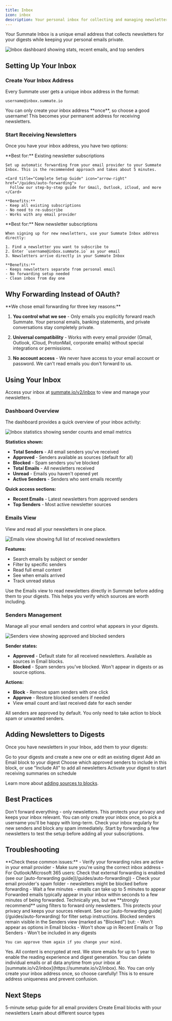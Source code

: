 ```yaml
---
title: Inbox
icon: inbox
description: Your personal inbox for collecting and managing newsletters
---
```


Your Summate Inbox is a unique email address that collects newsletters for your digests while keeping your personal emails private.

<Frame>
  <img src="/images/inbox/inbox-dashboard.png" alt="Inbox dashboard showing stats, recent emails, and top senders" />
</Frame>

## Setting Up Your Inbox

### Create Your Inbox Address

Every Summate user gets a unique inbox address in the format:

```
username@inbox.summate.io
```

<Warning>
You can only create your inbox address **once**, so choose a good username! This becomes your permanent address for receiving newsletters.
</Warning>

### Start Receiving Newsletters

Once you have your inbox address, you have two options:

<Tabs>
  <Tab title="Auto-Forwarding (Recommended)">
    **Best for:** Existing newsletter subscriptions

    Set up automatic forwarding from your email provider to your Summate Inbox. This is the recommended approach and takes about 5 minutes.

    <Card title="Complete Setup Guide" icon="arrow-right" href="/guides/auto-forwarding">
      Follow our step-by-step guide for Gmail, Outlook, iCloud, and more
    </Card>

    **Benefits:**
    - Keep all existing subscriptions
    - No need to re-subscribe
    - Works with any email provider
  </Tab>

  <Tab title="Direct Subscription">
    **Best for:** New newsletter subscriptions

    When signing up for new newsletters, use your Summate Inbox address directly:

    1. Find a newsletter you want to subscribe to
    2. Enter `username@inbox.summate.io` as your email
    3. Newsletters arrive directly in your Summate Inbox

    **Benefits:**
    - Keeps newsletters separate from personal email
    - No forwarding setup needed
    - Clean inbox from day one
  </Tab>
</Tabs>

## Why Forwarding Instead of OAuth?

<Info>
**We chose email forwarding for three key reasons:**

1. **You control what we see** - Only emails you explicitly forward reach Summate. Your personal emails, banking statements, and private conversations stay completely private.

2. **Universal compatibility** - Works with every email provider (Gmail, Outlook, iCloud, ProtonMail, corporate emails) without special integrations or permissions.

3. **No account access** - We never have access to your email account or password. We can't read emails you don't forward to us.
</Info>

## Using Your Inbox

Access your inbox at [summate.io/v2/inbox](https://summate.io/v2/inbox) to view and manage your newsletters.

### Dashboard Overview

The dashboard provides a quick overview of your inbox activity:

<Frame>
  <img src="/images/inbox/inbox-stats.png" alt="Inbox statistics showing sender counts and email metrics" />
</Frame>

**Statistics shown:**
- **Total Senders** - All email senders you've received
- **Approved** - Senders available as sources (default for all)
- **Blocked** - Spam senders you've blocked
- **Total Emails** - All newsletters received
- **Unread** - Emails you haven't opened yet
- **Active Senders** - Senders who sent emails recently

**Quick access sections:**
- **Recent Emails** - Latest newsletters from approved senders
- **Top Senders** - Most active newsletter sources

### Emails View

View and read all your newsletters in one place.

<Frame>
  <img src="/images/inbox/inbox-emails.png" alt="Emails view showing full list of received newsletters" />
</Frame>

**Features:**
- Search emails by subject or sender
- Filter by specific senders
- Read full email content
- See when emails arrived
- Track unread status

<Tip>
Use the Emails view to read newsletters directly in Summate before adding them to your digests. This helps you verify which sources are worth including.
</Tip>

### Senders Management

Manage all your email senders and control what appears in your digests.

<Frame>
  <img src="/images/inbox/inbox-senders.png" alt="Senders view showing approved and blocked senders" />
</Frame>

**Sender states:**
- **Approved** - Default state for all received newsletters. Available as sources in Email blocks.
- **Blocked** - Spam senders you've blocked. Won't appear in digests or as source options.

**Actions:**
- **Block** - Remove spam senders with one click
- **Approve** - Restore blocked senders if needed
- View email count and last received date for each sender

<Note>
All senders are approved by default. You only need to take action to block spam or unwanted senders.
</Note>

## Adding Newsletters to Digests

Once you have newsletters in your Inbox, add them to your digests:

<Steps>
  <Step title="Create or Edit Digest">
    Go to your digests and create a new one or edit an existing digest
  </Step>
  <Step title="Add Email Block">
    Add an Email block to your digest
  </Step>
  <Step title="Select Senders">
    Choose which approved senders to include in this block, or use "Include All" to add all newsletters
  </Step>
  <Step title="Activate Digest">
    Activate your digest to start receiving summaries on schedule
  </Step>
</Steps>

Learn more about [adding sources to blocks](/concepts/blocks).

## Best Practices

<CardGroup cols={2}>
  <Card title="Use Forwarding Filters" icon="filter">
    Don't forward everything - only newsletters. This protects your privacy and keeps your inbox relevant.
  </Card>
  <Card title="Choose Username Carefully" icon="user">
    You can only create your inbox once, so pick a username you'll be happy with long-term.
  </Card>
  <Card title="Review Weekly" icon="calendar-check">
    Check your inbox regularly for new senders and block any spam immediately.
  </Card>
  <Card title="Test Before Committing" icon="flask">
    Start by forwarding a few newsletters to test the setup before adding all your subscriptions.
  </Card>
</CardGroup>

## Troubleshooting

<AccordionGroup>
  <Accordion title="Newsletters not appearing in Inbox" icon="envelope">
    **Check these common issues:**
    - Verify your forwarding rules are active in your email provider
    - Make sure you're using the correct inbox address
    - For Outlook/Microsoft 365 users: Check that external forwarding is enabled (see our [auto-forwarding guide](/guides/auto-forwarding))
    - Check your email provider's spam folder - newsletters might be blocked before forwarding
    - Wait a few minutes - emails can take up to 5 minutes to appear
  </Accordion>

  <Accordion title="How quickly do emails appear?" icon="clock">
    Forwarded emails typically appear in your inbox within seconds to a few minutes of being forwarded.
  </Accordion>

  <Accordion title="Can I forward all my emails?" icon="question">
    Technically yes, but we **strongly recommend** using filters to forward only newsletters. This protects your privacy and keeps your sources relevant. See our [auto-forwarding guide](/guides/auto-forwarding) for filter setup instructions.
  </Accordion>

  <Accordion title="What happens to blocked senders?" icon="ban">
    Blocked senders remain visible in the Senders view (marked as "Blocked") but:
    - Won't appear as options in Email blocks
    - Won't show up in Recent Emails or Top Senders
    - Won't be included in any digests

    You can approve them again if you change your mind.
  </Accordion>

  <Accordion title="Is my forwarded content secure?" icon="shield">
    Yes. All content is encrypted at rest. We store emails for up to 1 year to enable the reading experience and digest generation. You can delete individual emails or all data anytime from your inbox at [summate.io/v2/inbox](https://summate.io/v2/inbox).
  </Accordion>

  <Accordion title="Can I change my inbox username?" icon="at">
    No. You can only create your inbox address once, so choose carefully! This is to ensure address uniqueness and prevent confusion.
  </Accordion>
</AccordionGroup>

## Next Steps

<CardGroup cols={3}>
  <Card title="Set Up Auto-Forwarding" icon="arrow-right" href="/guides/auto-forwarding">
    5-minute setup guide for all email providers
  </Card>
  <Card title="Add to Digests" icon="cube" href="/concepts/blocks">
    Create Email blocks with your newsletters
  </Card>
  <Card title="Manage Sources" icon="rss" href="/concepts/sources">
    Learn about different source types
  </Card>
</CardGroup>